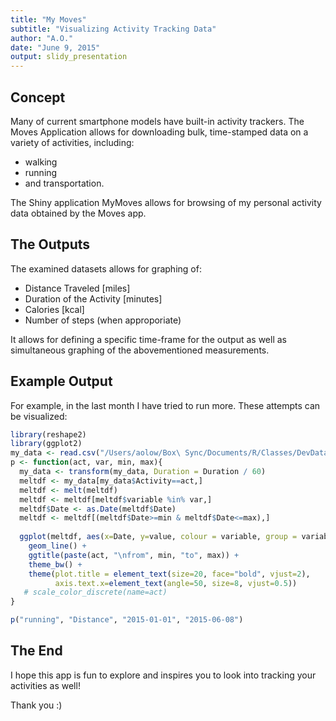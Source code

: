 ```yaml
---
title: "My Moves"
subtitle: "Visualizing Activity Tracking Data"
author: "A.O."
date: "June 9, 2015"
output: slidy_presentation
---
```


## Concept

Many of current smartphone models have built-in activity trackers. The Moves Application allows for downloading bulk, time-stamped data on a variety of activities, including:

- walking
- running 
- and transportation. 

The Shiny application MyMoves allows for browsing of my personal activity data obtained by the Moves app.

## The Outputs

The examined datasets allows for graphing of:

- Distance Traveled [miles]
- Duration of the Activity [minutes]
- Calories [kcal]
- Number of steps (when approporiate)

It allows for defining a specific time-frame for the output as well as simultaneous graphing of the abovementioned measurements.

## Example Output

For example, in the last month I have tried to run more. These attempts can be visualized:


```r
library(reshape2)
library(ggplot2)
my_data <- read.csv("/Users/aolow/Box\ Sync/Documents/R/Classes/DevDataProducts/Moves-App/data/summary.csv")[,-1]
p <- function(act, var, min, max){
  my_data <- transform(my_data, Duration = Duration / 60)
  meltdf <- my_data[my_data$Activity==act,]
  meltdf <- melt(meltdf)
  meltdf <- meltdf[meltdf$variable %in% var,]
  meltdf$Date <- as.Date(meltdf$Date)
  meltdf <- meltdf[(meltdf$Date>=min & meltdf$Date<=max),]
  
  ggplot(meltdf, aes(x=Date, y=value, colour = variable, group = variable), environment=environment()) + 
    geom_line() + 
    ggtitle(paste(act, "\nfrom", min, "to", max)) +
    theme_bw() +
    theme(plot.title = element_text(size=20, face="bold", vjust=2),
          axis.text.x=element_text(angle=50, size=8, vjust=0.5))
   # scale_color_discrete(name=act)
}

p("running", "Distance", "2015-01-01", "2015-06-08")
```


## The End

I hope this app is fun to explore and inspires you to look into tracking your activities as well! 

Thank you :)



